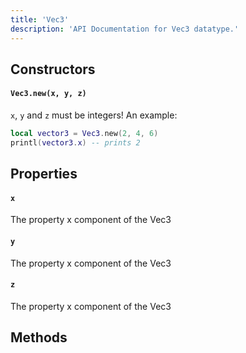```yaml
---
title: 'Vec3'
description: 'API Documentation for Vec3 datatype.'
---
```


## Constructors
#### `Vec3.new(x, y, z)`
`x`, `y` and `z` must be integers! An example:
```lua
local vector3 = Vec3.new(2, 4, 6)
printl(vector3.x) -- prints 2
```

## Properties
#### `x`
The property x component of the Vec3

#### `y`
The property x component of the Vec3

#### `z`
The property x component of the Vec3

## Methods